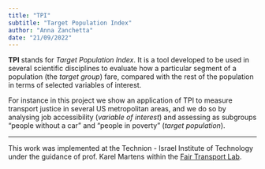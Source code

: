 ```yaml
---
title: "TPI"
subtitle: "Target Population Index"
author: "Anna Zanchetta"
date: "21/09/2022"
---
```



**TPI** stands for *Target Population Index*. It is a tool developed to be used in several scientific disciplines to evaluate how a particular segment of a population (the *target group*) fare, compared with the rest of the population in terms of selected variables of interest.

For instance in this project we show an application of TPI to measure transport justice in several US metropolitan areas, and we do so by analysing job accessibility (*variable of interest*) and assessing as subgroups "people without a car" and "people in poverty" (*target population*).

---


This work was implemented at the Technion - Israel Institute of Technology under the guidance of prof. Karel Martens within the [Fair Transport Lab](https://karelm.net.technion.ac.il/).

